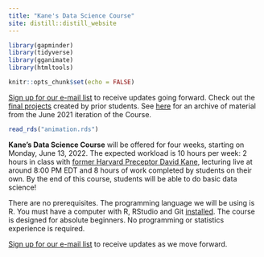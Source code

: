 ```yaml
---
title: "Kane's Data Science Course"
site: distill::distill_website
---
```


```r
library(gapminder)
library(tidyverse)
library(gganimate)
library(htmltools)

knitr::opts_chunk$set(echo = FALSE)
```

[Sign up for our e-mail list](https://davidkane.substack.com/embed) to receive updates going forward. Check out the [final projects](https://bootcamp.davidkane.info/projects.html) created by prior students. See [here](https://davidkane9.github.io/bootcamp_june_2021/) for an archive of material from the June 2021 iteration of the Course.

```r
read_rds("animation.rds")
```

**Kane's Data Science Course** will be offered for four weeks, starting on Monday, June 13, 2022. The expected workload is 10 hours per week: 2 hours in class with [former Harvard Preceptor David Kane](https://www.davidkane.info/), lecturing live at around 8:00 PM EDT and 8 hours of work completed by students on their own. By the end of this course, students will be able to do basic data science! 

There are no prerequisites. The programming language we will be using is R. You must have a computer with R, RStudio and Git [installed](https://happygitwithr.com). The course is designed for absolute beginners. No programming or statistics experience is required.

[Sign up for our e-mail list](https://davidkane.substack.com/embed) to receive updates as we move forward.


